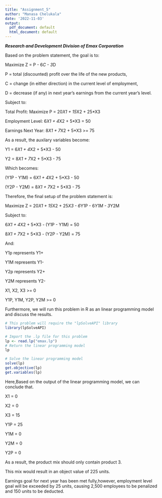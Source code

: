 ---
title: "Assignment_5"
author: "Manasa Chelukala"
date: '2022-11-03'
output:
  pdf_document: default
  html_document: default
---

***Research and Development Division of Emax Corporation***

Based on the problem statement, the goal is to:

Maximize Z = P - 6*C - 3*D

  P = total (discounted) profit over the life of the new products,
  
  C = change (in either direction) in the current level of employment,
  
  D = decrease (if any) in next year’s earnings from the current year’s level.

Subject to:

Total Profit: Maximize P = 20*X1 + 15*X2 + 25*X3

Employment Level: 6*X1 + 4*X2 + 5*X3 = 50

Earnings Next Year: 8*X1 + 7*X2 + 5*X3 >= 75

As a result, the auxilary variables become:

Y1 = 6*X1 + 4*X2 + 5*X3 - 50

Y2 = 8*X1 + 7*X2 + 5*X3 - 75

Which becomes:

(Y1P - Y1M) = 6*X1 + 4*X2 + 5*X3 - 50

(Y2P - Y2M) = 8*X1 + 7*X2 + 5*X3 - 75

Therefore, the final setup of the problem statement is:

Maximize Z = 20*X1 + 15*X2 + 25*X3 - 6*Y1P - 6*Y1M - 3*Y2M

Subject to:

6*X1 + 4*X2 + 5*X3 - (Y1P - Y1M) = 50

8*X1 + 7*X2 + 5*X3 - (Y2P - Y2M) = 75

And:

Y1p represents Y1+

Y1M represents Y1-

Y2p represents Y2+

Y2M represents Y2-

X1, X2, X3 >= 0

Y1P, Y1M, Y2P, Y2M >= 0

Furthermore, we will run this problem in R as an linear programming model and discuss the results.

```{r}
# This problem will require the "lpSolveAPI" library
library(lpSolveAPI)
```

```{r}
# Import the .lp file for this problem
lp <- read.lp("emax.lp")
# Return the linear programming model
lp
```

```{r}
# Solve the linear programming model
solve(lp)
get.objective(lp)
get.variables(lp)
```

Here,Based on the output of the linear programming model, we can conclude that.

X1 = 0

X2 = 0

X3 = 15

Y1P = 25

Y1M = 0

Y2M = 0

Y2P = 0

As a result, the product mix should only contain product 3.

This mix would result in an object value of 225 units.

Earnings goal for next year has been met fully,however, employment level goal will be exceeded by 25 units, causing 2,500 employees to be penalized and 150 units to be deducted.
